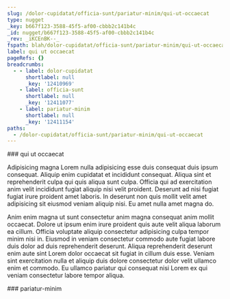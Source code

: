 ```yaml
---
slug: /dolor-cupidatat/officia-sunt/pariatur-minim/qui-ut-occaecat
type: nugget
_key: b667f123-3588-45f5-af00-cbbb2c141b4c
_id: nugget/b667f123-3588-45f5-af00-cbbb2c141b4c
_rev: _iKCEnBK--_
fspath: blah/dolor-cupidatat/officia-sunt/pariatur-minim/qui-ut-occaecat.md
label: qui ut occaecat
pageRefs: {}
breadcrumbs:
  - - label: dolor-cupidatat
      shortlabel: null
      _key: '12410969'
    - label: officia-sunt
      shortlabel: null
      _key: '12411077'
    - label: pariatur-minim
      shortlabel: null
      _key: '12411154'
paths:
  - /dolor-cupidatat/officia-sunt/pariatur-minim/qui-ut-occaecat
---
```


<NuggetArea>
<Nugget slug="/dolor-cupidatat/officia-sunt/pariatur-minim/qui-ut-occaecat" type="nugget" _key="b667f123-3588-45f5-af00-cbbb2c141b4c" _id="nugget/b667f123-3588-45f5-af00-cbbb2c141b4c" _rev="_iKCEnBK--_" fspath="blah/dolor-cupidatat/officia-sunt/pariatur-minim/qui-ut-occaecat.md" label="qui ut occaecat" paths="/dolor-cupidatat/officia-sunt/pariatur-minim/qui-ut-occaecat">
<NuggetBody>
### qui ut occaecat

Adipisicing magna Lorem nulla adipisicing esse duis consequat duis ipsum consequat. Aliquip enim cupidatat et incididunt consequat. Aliqua sint et reprehenderit culpa qui quis aliqua sunt culpa. Officia qui ad exercitation anim velit incididunt fugiat aliquip nisi velit proident. Deserunt ad nisi fugiat fugiat irure proident amet laboris. In deserunt non quis mollit velit amet adipisicing sit eiusmod veniam aliquip nisi. Eu amet nulla amet magna do.

Anim enim magna ut sunt consectetur anim magna consequat anim mollit occaecat. Dolore ut ipsum enim irure proident quis aute velit aliqua laborum ea cillum. Officia voluptate aliquip consectetur adipisicing culpa tempor minim nisi in. Eiusmod in veniam consectetur commodo aute fugiat labore duis dolor ad duis reprehenderit deserunt. Aliqua reprehenderit deserunt enim aute sint Lorem dolor occaecat sit fugiat in cillum duis esse. Veniam sint exercitation nulla et aliquip duis dolore consectetur dolor velit ullamco enim et commodo. Eu ullamco pariatur qui consequat nisi Lorem ex qui veniam consectetur labore tempor aliqua.

</NuggetBody>
<Breadcrumbs>
<Crumbs>
<Crumb _key="12410969" label="dolor-cupidatat" /><Crumb _key="12411077" label="officia-sunt" /><Crumb _key="12411154" label="pariatur-minim" />
</Crumbs>
</Breadcrumbs>
</Nugget>

<NuggetsInbound>
</NuggetsInbound>
<NuggetsOutbound>
</NuggetsOutbound>
</NuggetArea>
<PassagesInbound>
<Passage direction="inbound" type="passage" _key="12411154" _id="passage/12411154" _rev="_iKCEnBG--_" label="pariatur-minim" passage="pariatur-minim" fspath="blah/dolor-cupidatat/officia-sunt/pariatur-minim" paths="/dolor-cupidatat/officia-sunt/pariatur-minim" slug="/dolor-cupidatat/officia-sunt/pariatur-minim">
<NuggetBody>
### pariatur-minim

</NuggetBody>
<Breadcrumbs>
<Crumbs>
<Crumb _key="12410969" label="dolor-cupidatat" /><Crumb _key="12411077" label="officia-sunt" />
</Crumbs>
</Breadcrumbs>
</Passage>

</PassagesInbound>
<PassagesOutbound>
</PassagesOutbound>